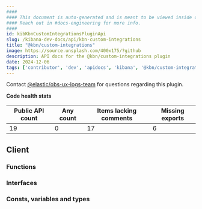 ```yaml
---
####
#### This document is auto-generated and is meant to be viewed inside our experimental, new docs system.
#### Reach out in #docs-engineering for more info.
####
id: kibKbnCustomIntegrationsPluginApi
slug: /kibana-dev-docs/api/kbn-custom-integrations
title: "@kbn/custom-integrations"
image: https://source.unsplash.com/400x175/?github
description: API docs for the @kbn/custom-integrations plugin
date: 2024-12-06
tags: ['contributor', 'dev', 'apidocs', 'kibana', '@kbn/custom-integrations']
---
```




Contact [@elastic/obs-ux-logs-team](https://github.com/orgs/elastic/teams/obs-ux-logs-team) for questions regarding this plugin.

**Code health stats**

| Public API count  | Any count | Items lacking comments | Missing exports |
|-------------------|-----------|------------------------|-----------------|
| 19 | 0 | 17 | 6 |

## Client

### Functions
<DocDefinitionList data={kbnCustomIntegrationsObj.client.functions}/>

### Interfaces
<DocDefinitionList data={kbnCustomIntegrationsObj.client.interfaces}/>

### Consts, variables and types
<DocDefinitionList data={kbnCustomIntegrationsObj.client.misc}/>

